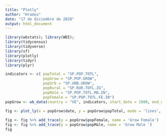 ```yaml
---
title: "Plotly"
author: "Hramos"
date: "17 de diciembre de 2020"
output: html_document
---
```


```r
library(wbstats); library(WDI);
library(tidycensus)
library(tidyverse)
library(sf)
library(plotly)
library(tidyr)
library(plyr)
```

```r

indicators <- c( popTotal = "SP.POP.TOTL",
                 popGrow = "SP.POP.GROW",
                 popUrb = "SP.URB.GROW",
                 popRural = "SP.RUR.TOTL.ZG",
                 popMale = "SP.POP.TOTL.MA.IN",
                 popFemale = "SP.POP.TOTL.FE.IN")
popGrow <- wb_data(country = "VE", indicators, start_date = 1980, end_date = 2019)

```

```r

fig <- plot_ly(x = popGrow$date, y = popGrow$popTotal, mode = 'lines', type  = "scatter", name = "total pop") 
 
fig <- fig %>% add_trace(y = popGrow$popFemale, name = 'Grow Female')
fig <- fig %>% add_trace(y = popGrow$popMale, name = 'Grow Male ')
fig
```
